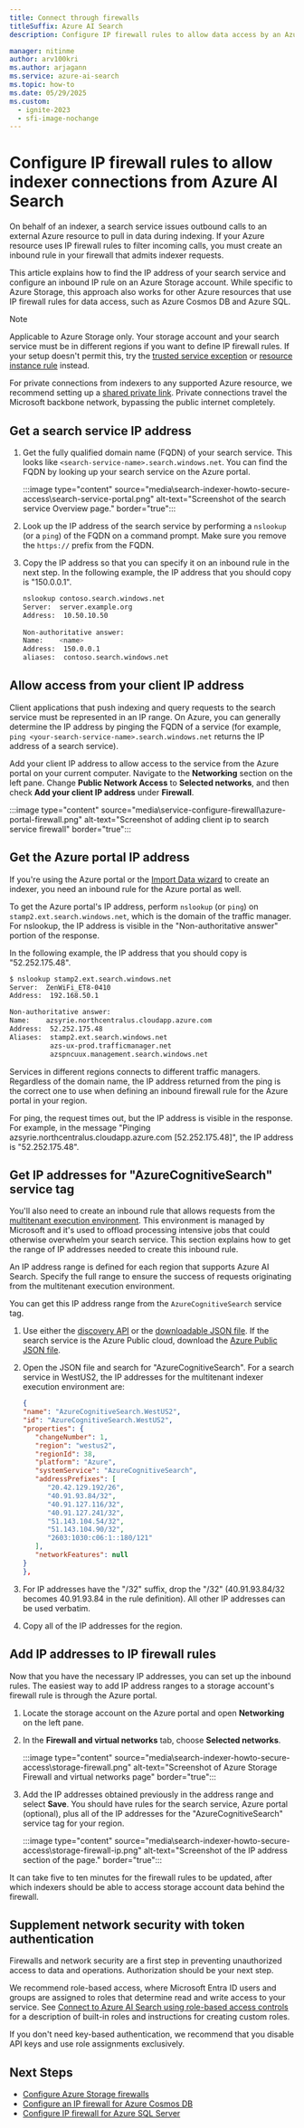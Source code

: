 ```yaml
---
title: Connect through firewalls
titleSuffix: Azure AI Search
description: Configure IP firewall rules to allow data access by an Azure AI Search indexer.

manager: nitinme
author: arv100kri
ms.author: arjagann
ms.service: azure-ai-search
ms.topic: how-to
ms.date: 05/29/2025
ms.custom:
  - ignite-2023
  - sfi-image-nochange
---
```


# Configure IP firewall rules to allow indexer connections from Azure AI Search

On behalf of an indexer, a search service issues outbound calls to an external Azure resource to pull in data during indexing. If your Azure resource uses IP firewall rules to filter incoming calls, you must create an inbound rule in your firewall that admits indexer requests.

This article explains how to find the IP address of your search service and configure an inbound IP rule on an Azure Storage account. While specific to Azure Storage, this approach also works for other Azure resources that use IP firewall rules for data access, such as Azure Cosmos DB and Azure SQL.

> [!NOTE]
> Applicable to Azure Storage only. Your storage account and your search service must be in different regions if you want to define IP firewall rules. If your setup doesn't permit this, try the [trusted service exception](search-indexer-howto-access-trusted-service-exception.md) or [resource instance rule](/azure/storage/common/storage-network-security#grant-access-from-azure-resource-instances) instead.
>
> For private connections from indexers to any supported Azure resource, we recommend setting up a [shared private link](search-indexer-howto-access-private.md). Private connections travel the Microsoft backbone network, bypassing the public internet completely.

## Get a search service IP address

1. Get the fully qualified domain name (FQDN) of your search service. This looks like `<search-service-name>.search.windows.net`. You can find the FQDN by looking up your search service on the Azure portal.

   :::image type="content" source="media\search-indexer-howto-secure-access\search-service-portal.png" alt-text="Screenshot of the search service Overview page." border="true":::

1. Look up the IP address of the search service by performing a `nslookup` (or a `ping`) of the FQDN on a command prompt. Make sure you remove the `https://` prefix from the FQDN.

1. Copy the IP address so that you can specify it on an inbound rule in the next step. In the following example, the IP address that you should copy is "150.0.0.1".

   ```bash
   nslookup contoso.search.windows.net
   Server:  server.example.org
   Address:  10.50.10.50
    
   Non-authoritative answer:
   Name:    <name>
   Address:  150.0.0.1
   aliases:  contoso.search.windows.net
   ```

## Allow access from your client IP address

Client applications that push indexing and query requests to the search service must be represented in an IP range. On Azure, you can generally determine the IP address by pinging the FQDN of a service (for example, `ping <your-search-service-name>.search.windows.net` returns the IP address of a search service).

Add your client IP address to allow access to the service from the Azure portal on your current computer. Navigate to the **Networking** section on the left pane. Change **Public Network Access** to **Selected networks**, and then check **Add your client IP address** under **Firewall**.

   :::image type="content" source="media\service-configure-firewall\azure-portal-firewall.png" alt-text="Screenshot of adding client ip to search service firewall" border="true":::

## Get the Azure portal IP address

If you're using the Azure portal or the [Import Data wizard](search-import-data-portal.md) to create an indexer, you need an inbound rule for the Azure portal as well.

To get the Azure portal's IP address, perform `nslookup` (or `ping`) on `stamp2.ext.search.windows.net`, which is the domain of the traffic manager. For nslookup, the IP address is visible in the "Non-authoritative answer" portion of the response. 

In the following example, the IP address that you should copy is "52.252.175.48".

```bash
$ nslookup stamp2.ext.search.windows.net
Server:  ZenWiFi_ET8-0410
Address:  192.168.50.1

Non-authoritative answer:
Name:    azsyrie.northcentralus.cloudapp.azure.com
Address:  52.252.175.48
Aliases:  stamp2.ext.search.windows.net
          azs-ux-prod.trafficmanager.net
          azspncuux.management.search.windows.net
```

Services in different regions connects to different traffic managers. Regardless of the domain name, the IP address returned from the ping is the correct one to use when defining an inbound firewall rule for the Azure portal in your region.

For ping, the request times out, but the IP address is visible in the response. For example, in the message "Pinging azsyrie.northcentralus.cloudapp.azure.com [52.252.175.48]", the IP address is "52.252.175.48".

## Get IP addresses for "AzureCognitiveSearch" service tag

You'll also need to create an inbound rule that allows requests from the [multitenant execution environment](search-indexer-securing-resources.md#network-access-and-indexer-execution-environments). This environment is managed by Microsoft and it's used to offload processing intensive jobs that could otherwise overwhelm your search service. This section explains how to get the range of IP addresses needed to create this inbound rule.

An IP address range is defined for each region that supports Azure AI Search. Specify the full range to ensure the success of requests originating from the multitenant execution environment. 

You can get this IP address range from the `AzureCognitiveSearch` service tag.

1. Use either the [discovery API](/azure/virtual-network/service-tags-overview#use-the-service-tag-discovery-api) or the [downloadable JSON file](/azure/virtual-network/service-tags-overview#discover-service-tags-by-using-downloadable-json-files). If the search service is the Azure Public cloud, download the [Azure Public JSON file](https://www.microsoft.com/download/details.aspx?id=56519).

1. Open the JSON file and search for "AzureCognitiveSearch". For a search service in WestUS2, the IP addresses for the multitenant indexer execution environment are:

    ```json
    {
    "name": "AzureCognitiveSearch.WestUS2",
    "id": "AzureCognitiveSearch.WestUS2",
    "properties": {
       "changeNumber": 1,
       "region": "westus2",
       "regionId": 38,
       "platform": "Azure",
       "systemService": "AzureCognitiveSearch",
       "addressPrefixes": [
          "20.42.129.192/26",
          "40.91.93.84/32",
          "40.91.127.116/32",
          "40.91.127.241/32",
          "51.143.104.54/32",
          "51.143.104.90/32",
          "2603:1030:c06:1::180/121"
       ],
       "networkFeatures": null
    }
    },
    ```

1. For IP addresses have the "/32" suffix, drop the "/32" (40.91.93.84/32 becomes 40.91.93.84 in the rule definition). All other IP addresses can be used verbatim.

1. Copy all of the IP addresses for the region.

## Add IP addresses to IP firewall rules

Now that you have the necessary IP addresses, you can set up the inbound rules. The easiest way to add IP address ranges to a storage account's firewall rule is through the Azure portal. 

1. Locate the storage account on the Azure portal and open **Networking** on the left pane.

1. In the **Firewall and virtual networks** tab, choose **Selected networks**.

   :::image type="content" source="media\search-indexer-howto-secure-access\storage-firewall.png" alt-text="Screenshot of Azure Storage Firewall and virtual networks page" border="true":::

1. Add the IP addresses obtained previously in the address range and select **Save**. You should have rules for the search service, Azure portal (optional), plus all of the IP addresses for the "AzureCognitiveSearch" service tag for your region.

   :::image type="content" source="media\search-indexer-howto-secure-access\storage-firewall-ip.png" alt-text="Screenshot of the IP address section of the page." border="true":::

It can take five to ten minutes for the firewall rules to be updated, after which indexers should be able to access storage account data behind the firewall.

## Supplement network security with token authentication

Firewalls and network security are a first step in preventing unauthorized access to data and operations. Authorization should be your next step. 

We recommend role-based access, where Microsoft Entra ID users and groups are assigned to roles that determine read and write access to your service. See [Connect to Azure AI Search using role-based access controls](search-security-rbac.md) for a description of built-in roles and instructions for creating custom roles.

If you don't need key-based authentication, we recommend that you disable API keys and use role assignments exclusively.

## Next Steps

- [Configure Azure Storage firewalls](/azure/storage/common/storage-network-security)
- [Configure an IP firewall for Azure Cosmos DB](/azure/cosmos-db/how-to-configure-firewall)
- [Configure IP firewall for Azure SQL Server](/azure/azure-sql/database/firewall-configure)
